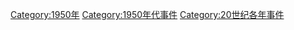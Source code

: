 [[Category:1950年|Category:1950年]]
[[Category:1950年代事件|Category:1950年代事件]]
[[Category:20世纪各年事件|Category:20世纪各年事件]]